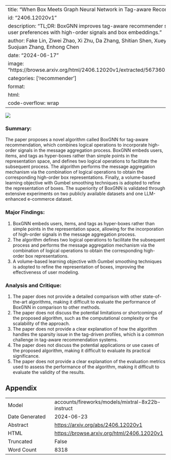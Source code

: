 
---
title: "When Box Meets Graph Neural Network in Tag-aware Recommendation"
id: "2406.12020v1"
description: "TL;DR: BoxGNN improves tag-aware recommender systems by modeling user preferences with high-order signals and box embeddings."
author: Fake Lin, Ziwei Zhao, Xi Zhu, Da Zhang, Shitian Shen, Xueying Li, Tong Xu, Suojuan Zhang, Enhong Chen
date: "2024-06-17"
image: "https://browse.arxiv.org/html/2406.12020v1/extracted/5673601/Fig_Example_1.png"
categories: ['recommender']
format:
  html:
    code-overflow: wrap
---

![](https://browse.arxiv.org/html/2406.12020v1/extracted/5673601/Fig_Example_1.png)

### Summary:

The paper proposes a novel algorithm called BoxGNN for tag-aware recommendation, which combines logical operations to incorporate high-order signals in the message aggregation process. BoxGNN embeds users, items, and tags as hyper-boxes rather than simple points in the representation space, and defines two logical operations to facilitate the subsequent process. The algorithm performs the message aggregation mechanism via the combination of logical operations to obtain the corresponding high-order box representations. Finally, a volume-based learning objective with Gumbel smoothing techniques is adopted to refine the representation of boxes. The superiority of BoxGNN is validated through extensive experiments on two publicly available datasets and one LLM-enhanced e-commerce dataset.

### Major Findings:

1. BoxGNN embeds users, items, and tags as hyper-boxes rather than simple points in the representation space, allowing for the incorporation of high-order signals in the message aggregation process.
2. The algorithm defines two logical operations to facilitate the subsequent process and performs the message aggregation mechanism via the combination of logical operations to obtain the corresponding high-order box representations.
3. A volume-based learning objective with Gumbel smoothing techniques is adopted to refine the representation of boxes, improving the effectiveness of user modeling.

### Analysis and Critique:

1. The paper does not provide a detailed comparison with other state-of-the-art algorithms, making it difficult to evaluate the performance of BoxGNN in comparison to other methods.
2. The paper does not discuss the potential limitations or shortcomings of the proposed algorithm, such as the computational complexity or the scalability of the approach.
3. The paper does not provide a clear explanation of how the algorithm handles the sparsity issue in the tag-driven profiles, which is a common challenge in tag-aware recommendation systems.
4. The paper does not discuss the potential applications or use cases of the proposed algorithm, making it difficult to evaluate its practical significance.
5. The paper does not provide a clear explanation of the evaluation metrics used to assess the performance of the algorithm, making it difficult to evaluate the validity of the results.

## Appendix

|          |          |
|----------|----------|
| Model     | accounts/fireworks/models/mixtral-8x22b-instruct       |
| Date Generated     | 2024-06-23       |
| Abstract | [https://arxiv.org/abs/2406.12020v1](https://arxiv.org/abs/2406.12020v1)        |
| HTML     | [https://browse.arxiv.org/html/2406.12020v1](https://browse.arxiv.org/html/2406.12020v1)       |
| Truncated       | False       |
| Word Count       | 8318       |